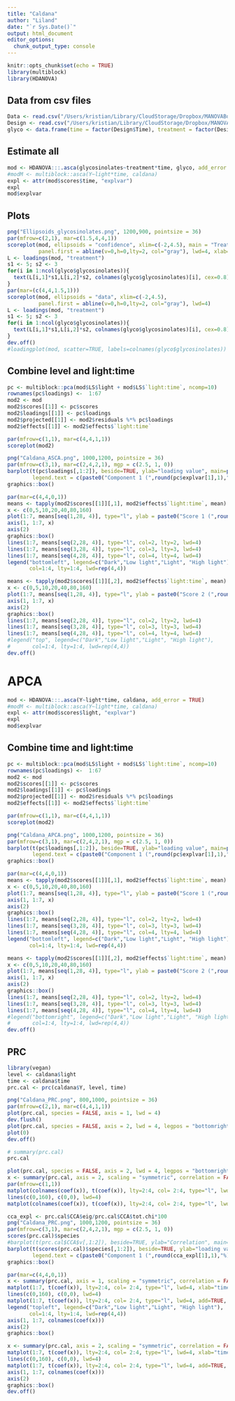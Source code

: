 ```yaml
---
title: "Caldana"
author: "Liland"
date: "`r Sys.Date()`"
output: html_document
editor_options: 
  chunk_output_type: console
---
```


```r
knitr::opts_chunk$set(echo = TRUE)
library(multiblock)
library(HDANOVA)
```

## Data from csv files

```r
Data <- read.csv("/Users/kristian/Library/CloudStorage/Dropbox/MANOVABook/Main/Datasets/Glycosinolates/Data.csv")
Design <- read.csv("/Users/kristian/Library/CloudStorage/Dropbox/MANOVABook/Main/Datasets/Glycosinolates/F.csv")
glyco <- data.frame(time = factor(Design$Time), treatment = factor(Design$Treatment), glycosinolates = I(as.matrix(Data)))
```


## Estimate all

```r
mod <- HDANOVA:::.asca(glycosinolates~treatment*time, glyco, add_error = FALSE, coding = "sum")
#modM <- multiblock::asca(Y~light*time, caldana)
expl <- attr(mod$scores$time, "explvar")
expl
mod$explvar
```

## Plots

```r
png("Ellipsoids_glycosinolates.png", 1200,900, pointsize = 36)
par(mfrow=c(2,1), mar=c(1.5,4,4,1))
scoreplot(mod, ellipsoids = "confidence", xlim=c(-2,4.5), main = "Treatment",
          panel.first = abline(v=0,h=0,lty=2, col="gray"), lwd=4, xlab="")
L <- loadings(mod, "treatment")
s1 <- 5; s2 <- 3
for(i in 1:ncol(glyco$glycosinolates)){
  text(L[i,1]*s1,L[i,2]*s2, colnames(glyco$glycosinolates)[i], cex=0.8)
}
par(mar=(c(4,4,1.5,1)))
scoreplot(mod, ellipsoids = "data", xlim=c(-2,4.5),
          panel.first = abline(v=0,h=0,lty=2, col="gray"), lwd=4)
L <- loadings(mod, "treatment")
s1 <- 5; s2 <- 3
for(i in 1:ncol(glyco$glycosinolates)){
  text(L[i,1]*s1,L[i,2]*s2, colnames(glyco$glycosinolates)[i], cex=0.8)
}
dev.off()
#loadingplot(mod, scatter=TRUE, labels=colnames(glyco$glycosinolates))
```



## Combine level and light:time

```r
pc <- multiblock::pca(mod$LS$light + mod$LS$`light:time`, ncomp=10)
rownames(pc$loadings) <-  1:67
mod2 <- mod
mod2$scores[[1]] <- pc$scores
mod2$loadings[[1]] <- pc$loadings
mod2$projected[[1]] <- mod2$residuals %*% pc$loadings
mod2$effects[[1]] <- mod2$effects$`light:time`

par(mfrow=c(1,1), mar=c(4,4,1,1))
scoreplot(mod2)

png("Caldana_ASCA.png", 1000,1200, pointsize = 36)
par(mfrow=c(3,1), mar=c(2,4,2,1), mgp = c(2.5, 1, 0))
barplot(t(pc$loadings[,1:2]), beside=TRUE, ylab="loading value", main=paste0("light + time:light (",round(sum(mod$explvar[2:3])*100,2),"%)"),
        legend.text = c(paste0("Component 1 (",round(pc$explvar[1],1),"%)"), paste0("Component 2 (",round(pc$explvar[2],1),"%)")), names.arg = rep("",67), args.legend = c("x"="topright"), lwd=2)
graphics::box()

par(mar=c(4,4,0,1))
means <- tapply(mod2$scores[[1]][,1], mod2$effects$`light:time`, mean)
x <- c(0,5,10,20,40,80,160)
plot(1:7, means[seq(1,28, 4)], type="l", ylab = paste0("Score 1 (",round(pc$explvar[1],1),"%)"), xlab = "time", ylim = c(min(means),max(means)), axes = FALSE, lwd=4, panel.first = {abline(h=0, lty=2, col="gray")})
axis(1, 1:7, x)
axis(2)
graphics::box()
lines(1:7, means[seq(2,28, 4)], type="l", col=2, lty=2, lwd=4)
lines(1:7, means[seq(3,28, 4)], type="l", col=3, lty=3, lwd=4)
lines(1:7, means[seq(4,28, 4)], type="l", col=4, lty=4, lwd=4)
legend("bottomleft", legend=c("Dark","Low light","Light", "High light"),
       col=1:4, lty=1:4, lwd=rep(4,4))

means <- tapply(mod2$scores[[1]][,2], mod2$effects$`light:time`, mean)
x <- c(0,5,10,20,40,80,160)
plot(1:7, means[seq(1,28, 4)], type="l", ylab = paste0("Score 2 (",round(pc$explvar[2],1),"%)"), xlab = "time", ylim = c(min(means),max(means)), axes = FALSE, lwd=4)
axis(1, 1:7, x)
axis(2)
graphics::box()
lines(1:7, means[seq(2,28, 4)], type="l", col=2, lty=2, lwd=4)
lines(1:7, means[seq(3,28, 4)], type="l", col=3, lty=3, lwd=4)
lines(1:7, means[seq(4,28, 4)], type="l", col=4, lty=4, lwd=4)
#legend("top", legend=c("Dark","Low light","Light", "High light"),
#       col=1:4, lty=1:4, lwd=rep(4,4))
dev.off()
```

# APCA

```r
mod <- HDANOVA:::.asca(Y~light*time, caldana, add_error = TRUE)
#modM <- multiblock::asca(Y~light*time, caldana)
expl <- attr(mod$scores$light, "explvar")
expl
mod$explvar
```

## Combine time and light:time

```r
pc <- multiblock::pca(mod$LS$light + mod$LS$`light:time`, ncomp=10)
rownames(pc$loadings) <-  1:67
mod2 <- mod
mod2$scores[[1]] <- pc$scores
mod2$loadings[[1]] <- pc$loadings
mod2$projected[[1]] <- mod2$residuals %*% pc$loadings
mod2$effects[[1]] <- mod2$effects$`light:time`

par(mfrow=c(1,1), mar=c(4,4,1,1))
scoreplot(mod2)

png("Caldana_APCA.png", 1000,1200, pointsize = 36)
par(mfrow=c(3,1), mar=c(2,4,2,1), mgp = c(2.5, 1, 0))
barplot(t(pc$loadings[,1:2]), beside=TRUE, ylab="loading value", main=paste0("light + time:light (",round(sum(mod$explvar[2:3])*100,2),"%)"),
        legend.text = c(paste0("Component 1 (",round(pc$explvar[1],1),"%)"), paste0("Component 2 (",round(pc$explvar[2],1),"%)")), names.arg = rep("",67), args.legend = c("x"="bottomleft"), lwd=2)
graphics::box()

par(mar=c(4,4,0,1))
means <- tapply(mod2$scores[[1]][,1], mod2$effects$`light:time`, mean)
x <- c(0,5,10,20,40,80,160)
plot(1:7, means[seq(1,28, 4)], type="l", ylab = paste0("Score 1 (",round(pc$explvar[1],1),"%)"), xlab = "time", ylim = c(min(means),max(means)), axes = FALSE, lwd=4, panel.first = {abline(h=0, lty=2, col="gray")})
axis(1, 1:7, x)
axis(2)
graphics::box()
lines(1:7, means[seq(2,28, 4)], type="l", col=2, lty=2, lwd=4)
lines(1:7, means[seq(3,28, 4)], type="l", col=3, lty=3, lwd=4)
lines(1:7, means[seq(4,28, 4)], type="l", col=4, lty=4, lwd=4)
legend("bottomleft", legend=c("Dark","Low light","Light", "High light"),
       col=1:4, lty=1:4, lwd=rep(4,4))

means <- tapply(mod2$scores[[1]][,2], mod2$effects$`light:time`, mean)
x <- c(0,5,10,20,40,80,160)
plot(1:7, means[seq(1,28, 4)], type="l", ylab = paste0("Score 2 (",round(pc$explvar[2],1),"%)"), xlab = "time", ylim = c(min(means),max(means)), axes = FALSE, lwd=4)
axis(1, 1:7, x)
axis(2)
graphics::box()
lines(1:7, means[seq(2,28, 4)], type="l", col=2, lty=2, lwd=4)
lines(1:7, means[seq(3,28, 4)], type="l", col=3, lty=3, lwd=4)
lines(1:7, means[seq(4,28, 4)], type="l", col=4, lty=4, lwd=4)
#legend("bottomright", legend=c("Dark","Low light","Light", "High light"),
#       col=1:4, lty=1:4, lwd=rep(4,4))
dev.off()
```

## PRC

```r
library(vegan)
level <- caldana$light
time <- caldana$time
prc.cal <- prc(caldana$Y, level, time)

png("Caldana_PRC.png", 800,1000, pointsize = 36)
par(mfrow=c(2,1), mar=c(4,4,1,1))
plot(prc.cal, species = FALSE, axis = 1, lwd = 4)
dev.flush()
plot(prc.cal, species = FALSE, axis = 2, lwd = 4, legpos = "bottomright")
plot(0)
dev.off()

# summary(prc.cal)
prc.cal
```

```r
plot(prc.cal, species = FALSE, axis = 2, lwd = 4, legpos = "bottomright")
x <- summary(prc.cal, axis = 2, scaling = "symmetric", correlation = FALSE)
par(mfrow=c(1,1))
matplot(colnames(coef(x)), t(coef(x)), lty=2:4, col= 2:4, type="l", lwd=4, xlab="time", ylab="effect")
lines(c(0,160), c(0,0), lwd=4)
matplot(colnames(coef(x)), t(coef(x)), lty=2:4, col= 2:4, type="l", lwd=4, add=TRUE)
```

```r
cca_expl <- prc.cal$CCA$eig/prc.cal$CCA$tot.chi*100
png("Caldana_PRC.png", 1000,1200, pointsize = 36)
par(mfrow=c(3,1), mar=c(2,4,2,1), mgp = c(2.5, 1, 0))
scores(prc.cal)$species
#barplot(t(prc.cal$CCA$v[,1:2]), beside=TRUE, ylab="Correlation", main=paste0("light +
barplot(t(scores(prc.cal)$species[,1:2]), beside=TRUE, ylab="loading value", main=paste0("light + time:light (",round(prc.cal$CCA$tot.chi/prc.cal$tot.chi*100,2),"%)"),
        legend.text = c(paste0("Component 1 (",round(cca_expl[1],1),"%)"), paste0("Component 2 (",round(cca_expl[2],1),"%)")), names.arg = rep("",67), args.legend = c("x"="top"), lwd=2)
graphics::box()

par(mar=c(4,4,0,1))
x <- summary(prc.cal, axis = 1, scaling = "symmetric", correlation = FALSE)
matplot(1:7, t(coef(x)), lty=2:4, col= 2:4, type="l", lwd=4, xlab="time", ylab=paste0("Effect 1 (",round(cca_expl[1],1),"%)"), axes=FALSE)
lines(c(0,160), c(0,0), lwd=4)
matplot(1:7, t(coef(x)), lty=2:4, col= 2:4, type="l", lwd=4, add=TRUE, axes=FALSE)
legend("topleft", legend=c("Dark","Low light","Light", "High light"),
       col=1:4, lty=1:4, lwd=rep(4,4))
axis(1, 1:7, colnames(coef(x)))
axis(2)
graphics::box()

x <- summary(prc.cal, axis = 2, scaling = "symmetric", correlation = FALSE)
matplot(1:7, t(coef(x)), lty=2:4, col= 2:4, type="l", lwd=4, xlab="time", ylab=paste0("Effect 2 (",round(cca_expl[2],1),"%)"), axes=FALSE)
lines(c(0,160), c(0,0), lwd=4)
matplot(1:7, t(coef(x)), lty=2:4, col= 2:4, type="l", lwd=4, add=TRUE, axes=FALSE)
axis(1, 1:7, colnames(coef(x)))
axis(2)
graphics::box()
dev.off()
```

